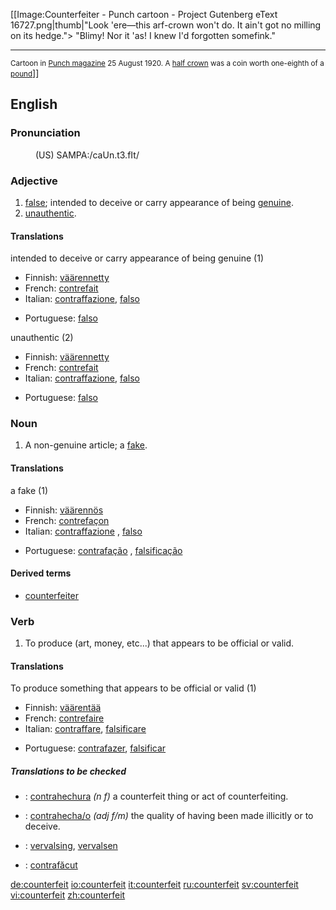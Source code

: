 [[Image:Counterfeiter - Punch cartoon - Project Gutenberg eText 16727.png|thumb|"Look 'ere—this arf-crown won't do. It ain't got no milling on its hedge.">
"Blimy! Nor it 'as! I knew I'd forgotten somefink."
----
<small>Cartoon in [[w:en:Punch (magazine)|Punch magazine]] 25 August 1920. A [[w:en:British Half Crown coin|half crown]] was a coin worth one-eighth of a [[Pound sterling|pound]]</small>]]
==English==

===Pronunciation===
:(US) SAMPA:/caUn.t3.fIt/

===Adjective===
{{en-adj|-}}

# [[false]]; intended to deceive or carry appearance of being [[genuine]].
# [[unauthentic]].

====Translations====
;intended to deceive or carry appearance of being genuine (1)
{{top}}
*Finnish: [[väärennetty]]
*French: [[contrefait]]
*Italian: [[contraffazione]], [[falso]]
{{mid}}
*Portuguese: [[falso]]
{{bottom}}

;unauthentic (2)
{{top}}
*Finnish: [[väärennetty]]
*French: [[contrefait]]
*Italian: [[contraffazione]], [[falso]]
{{mid}}
*Portuguese: [[falso]]
{{bottom}}

===Noun===
{{en-noun}}

# A non-genuine article; a [[fake]].

====Translations====
;a fake (1)
{{top}}
*Finnish: [[väärennös]]
*French: [[contrefaçon]]
*Italian: [[contraffazione]] {{f}}, [[falso]] {{m}}
{{mid}}
*Portuguese: [[contrafação]] {{f}}, [[falsificação]] {{f}}
{{bottom}}

====Derived terms====
* [[counterfeiter]]

===Verb===
{{en-verb}}

# To produce (art, money, etc...) that appears to be official or valid.

====Translations====
;To produce something that appears to be official or valid (1)
{{top}}
*Finnish: [[väärentää]]
*French: [[contrefaire]]
*Italian: [[contraffare]], [[falsificare]]
{{mid}}
*Portuguese: [[contrafazer]], [[falsificar]]
{{bottom}}

=====Translations to be checked=====
{{checktrans}}
{{top}}
*{{ttbc|Spanish}}: [[contrahechura]] ''(n f)'' a counterfeit thing or act of counterfeiting.
*{{ttbc|Spanish}}: [[contrahecha/o]] ''(adj f/m)'' the quality of having been made illicitly or to deceive.
{{mid}}
*{{ttbc|Dutch}}: [[vervalsing]], [[vervalsen]]
*{{ttbc|Romanian}}: [[contrafăcut]]
{{bottom}}

[[de:counterfeit]]
[[io:counterfeit]]
[[it:counterfeit]]
[[ru:counterfeit]]
[[sv:counterfeit]]
[[vi:counterfeit]]
[[zh:counterfeit]]